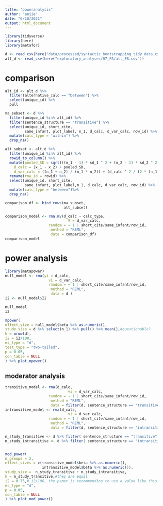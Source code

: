 ```yaml
---
title: "poweranalysis"
author: "anjie"
date: "6/10/2021"
output: html_document
---
```


```r
library(tidyverse)
library(here)
library(metafor)

d <- read_csv(here("data/processed/syntactic_bootstrapping_tidy_data.csv"))
alt_d <- read_csv(here("exploratory_analyses/07_PA/alt_ES.csv"))

```


# comparison 
```r

alt_id <- alt_d %>% 
  filter(alternative_calc == "between") %>% 
  select(unique_id) %>% 
  pull

ma_subset <- d %>% 
  filter(unique_id %in% alt_id) %>% 
  filter(sentence_structure == "transitive") %>% 
  select(unique_id, short_cite, 
         same_infant, plot_label, n_1, d_calc, d_var_calc, row_id) %>% 
  mutate(calc_type = "within") %>% 
  drop_na()

alt_subset <- alt_d %>% 
  filter(unique_id %in% alt_id) %>% 
  rowid_to_column() %>% 
  mutate(pooled_SD = sqrt(((n_1 - 1) * sd_1 ^ 2 + (n_2 - 1) * sd_2 ^ 2) / (n_1 + n_2 - 2)), 
    d_calc = (x_1 - x_2) / pooled_SD, 
    d_var_calc = ((n_1 + n_2) / (n_1 * n_2)) + (d_calc ^ 2 / (2 * (n_1 + n_2)))) %>% 
  rename(row_id = rowid) %>% 
  select(unique_id, short_cite, 
         same_infant, plot_label,n_1, d_calc, d_var_calc, row_id) %>% 
  mutate(calc_type = "between")%>% 
  drop_na()

comparison_df <- bind_rows(ma_subset, 
                           alt_subset)

comparison_model <- rma.mv(d_calc ~ calc_type,
                             V = d_var_calc,
                    random = ~ 1 | short_cite/same_infant/row_id,
                     method = "REML",
                     data = comparison_df)
comparison_model
```

# power analysis
```r
library(metapower)
null_model <- rma(yi = d_calc, 
                    vi = d_var_calc,
                    random = ~ 1 | short_cite/same_infant/row_id,
                     method = "REML",
                     data = d )
i2 <- null_model$I2

null_model
i2
```


```r
mpower(
effect_size = null_model$beta %>% as.numeric(),
study_size = d %>% select(n_1) %>% pull() %>% mean(),#questionable?
k = nrow(d),
i2 = i2/100,
es_type = "d",
test_type = "two-tailed",
p = 0.05,
con_table = NULL
) %>% plot_mpower()
```



## moderator analysis 
```r
transitive_model <- rma(d_calc,
                             vi = d_var_calc,
                    random = ~ 1 | short_cite/same_infant/row_id,
                     method = "REML",
                     data = filter(d, sentence_structure == "transitive") )
intransitive_model <- rma(d_calc,
                             vi = d_var_calc,
                    random = ~ 1 | short_cite/same_infant/row_id,
                     method = "REML",
                     data = filter(d, sentence_structure == "intransitive") )
```


```r
n_study_transitive <- d %>% filter( sentence_structure == "transitive") %>% distinct(plot_label) %>% count() %>% pull()
n_study_intransitive <- d %>% filter( sentence_structure == "intransitive") %>% distinct(plot_label) %>% count() %>% pull()


mod_power(
n_groups = 2,
effect_sizes = c(transitive_model$beta %>% as.numeric(),
                 intransitive_model$beta %>% as.numeric()),
study_size =  n_study_transitive + n_study_intransitive,
k = n_study_transitive,#they are equal 
i2 = 0.75,# i2/100, the paper is recommending to use a value like this because this is an average / rule of thumb thing, pg31
es_type = "d",
p = 0.05,
con_table = NULL
) %>% plot_mod_power()
```



